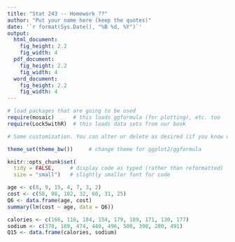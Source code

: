 ```yaml
---
title: "Stat 243 -- Homework ??"
author: "Put your name here (keep the quotes)"
date: '`r format(Sys.Date(), "%B %d, %Y")`'
output: 
  html_document:
    fig_height: 2.2
    fig_width: 4
  pdf_document:
    fig_height: 2.2
    fig_width: 4
  word_document:
    fig_height: 2.2
    fig_width: 4
---
```


```r
# load packages that are going to be used
require(mosaic)      # this loads ggformula (for plotting), etc. too
require(Lock5withR)  # this loads data sets from our book

# Some customization. You can alter or delete as desired (if you know what you are doing).

theme_set(theme_bw())     # change theme for ggplot2/ggformula

knitr::opts_chunk$set(
  tidy = FALSE,     # display code as typed (rather than reformatted)
  size = "small")   # slightly smaller font for code
```

<!-- Put your work below here.  Put text in text chunks, code in R chunks. -->

```r
age <- c(8, 9, 15, 4, 7, 3, 2)
cost <- c(58, 98, 102, 32, 60, 31, 25)
Q6 <- data.frame(age, cost)
summary(lm(cost ~ age, data = Q6))
```

```r
calories <- c(166, 116, 184, 154, 179, 189, 171, 130, 177)
sodium <- c(370, 169, 474, 440, 496, 500, 390, 280, 491)
Q15 <- data.frame(calories, sodium)
```

